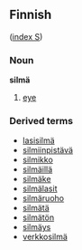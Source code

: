 ==Finnish==
([[Wiktionary:Finnish_index_s|index S]])

===Noun===
'''silmä'''

# [[eye]]

===Derived terms===
*[[lasisilmä]]
*[[silmiinpistävä]]
*[[silmikko]]
*[[silmäillä]]
*[[silmäke]]
*[[silmälasit]]
*[[silmäruoho]]
*[[silmätä]]
*[[silmätön]]
*[[silmäys]]
*[[verkkosilmä]]